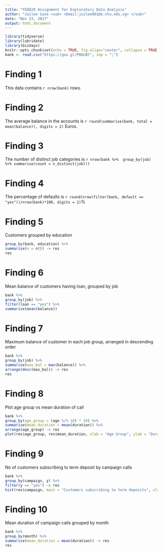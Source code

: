 ```yaml
---
title: "FE8828 Assignment for Exploratory Data Analysis"
author: "Juilee Save <sub> <Email:juilee001@e.ntu.edu.sg> </sub>"
date: "Nov 23, 2017"
output: html_document
---
```

```r
library(tidyverse)
library(lubridate)
library(bizdays)
knitr::opts_chunk$set(echo = TRUE, fig.align="center", collapse = TRUE, cache = T)
bank <- read.csv("https://goo.gl/PBQnBt", sep = ";")
```
# Finding 1
This data contains `r nrow(bank)` rows.

# Finding 2
The average balance in the accounts is `r round(summarise(bank, total = mean(balance)), digits = 2)` Euros.

# Finding 3
The number of distinct job categories is `r nrow(bank %>%  group_by(job) %>% summarise(count = n_distinct(job)))`

# Finding 4
The percentage of defaults is `r round(nrow(filter(bank, default == "yes"))/nrow(bank)*100, digits = 2)`%

# Finding 5
Customers grouped by education
```r
group_by(bank, education) %>% 
summarise(n = n()) -> res
res
```

# Finding 6
Mean balance of customers having loan, grouped by job
```r
bank %>%
group_by(job) %>%
filter(loan == "yes") %>%
summarise(mean(balance))
```

# Finding 7
Maximum balance of customer in each job group, arranged in descending order
```r
bank %>%
group_by(job) %>%
summarise(max_bal = max(balance)) %>%
arrange(desc(max_bal)) -> res
res
```

# Finding 8
Plot age group vs mean duration of call
```r
bank %>%
group_by(age_group = (age %/% 10) * 10) %>%
summarise(mean_duration = mean(duration)) %>%
arrange(age_group) -> res
plot(res$age_group, res$mean_duration, xlab = "Age Group", ylab = "Duration")
```

# Finding 9
No of customers subscribing to term deposit by campaign calls
```r
bank %>%
group_by(campaign, y) %>%
filter(y == "yes") -> res
hist(res$campaign, main = "Customers subscribing to term deposits", xlab = "No of campaign calls")
```

# Finding 10
Mean duration of campaign calls grouped by month
```r
bank %>%
group_by(month) %>%
summarise(mean_duration = mean(duration)) -> res
res
```
